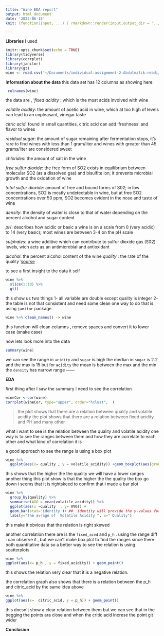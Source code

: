 ```yaml
---
title: "Wine EDA report"
output: html_document
date: '2022-06-15'
knit: (function(input, ...) { rmarkdown::render(input,output_dir = "../")})

---
```



**Libraries** I used 
```r
knitr::opts_chunk$set(echo = TRUE)
library(tidyverse)
library(corrplot)
library(janitor)
library(gt)
wine <- read.csv("~/Documents/individual-assignment-2-Abdulmalik-rebdi/data/winequality-red.csv")

```

**Information about the data **
this data set has 12 columns as showing here 


```r

 colnames(wine)
```

the data are ,
'*fixed acidity*  : which is the most acids involved with wine 

*volatile acidity*: the amount of acetic acid in wine, which at too high of levels can lead to an unpleasant, vinegar taste

*citric acid*: found in small quantities, citric acid can add ‘freshness’ and flavor to wines

*residual sugar*: the amount of sugar remaining after fermentation stops, it’s rare to find wines with less than 1 gram/liter and wines with greater than 45 grams/liter are considered sweet

*chlorides*: the amount of salt in the wine

*free sulfur dioxide*: the free form of SO2 exists in equilibrium between molecular SO2 (as a dissolved gas) and bisulfite ion; it prevents microbial growth and the oxidation of wine

 *total sulfur dioxide*: amount of free and bound forms of S02; in low concentrations, SO2 is mostly undetectable in wine, but at free SO2 concentrations over 50 ppm, SO2 becomes evident in the nose and taste of wine

 *density*: the density of water is close to that of water depending on the percent alcohol and sugar content

 *pH*: describes how acidic or basic a wine is on a scale from 0 (very acidic) to 14 (very basic); most wines are between 3-4 on the pH scale

*sulphates*: a wine additive which can contribute to sulfur dioxide gas (S02) levels, wich acts as an antimicrobial and antioxidant

 *alcohol*: the percent alcohol content of the wine
 *quality* : the rate of the quality '[sourse](https://rstudio-pubs-static.s3.amazonaws.com/57835_c4ace81da9dc45438ad0c286bcbb4224.html#:~:text=1%20%2D%20fixed%20acidity%3A%20most%20acids,to%20an%20unpleasant%2C%20vinegar%20taste)

to see a first insight to the data it self   

```r

wine %>% 
  slice(1:10) %>% 
  gt()

```
this show us two things 
1- all variable are double except quality is integer 
2- the table is not that consistent and need some clean one way to do that is using `janitor` package 
```r
wine %>% clean_names() -> wine
```
this function will clean columns , remove spaces and convert it to lower case (snake case)



now lets look more into the data 
```r
summary(wine)
```
we can see the range in `acidity`  and `sugar`  is high 
the median in `sugar` is 2.2 and the max is 15 but for `acidity` the mean is between the max and the min 
the `density` has narrow range
------

**EDA**

first thing after I saw the summary I need to see the correlation  
```r

wineCor <-cor(wine)
corrplot(wineCor, type="upper", order="hclust",  )
```

> the plot shows that there are a relation between quality and volatile acidity 
> the plot shows that there are  a relation between fixed acidity and PH
and many other

what i want to see is the relation between the quality and volatile acidity 
  one way is to see the ranges between them and how they are correlate to each other and what kind of correlation it is 

a good approach to see the range is using a box plot 

```r
wine %>% 
  ggplot(aes(x= quality , y = volatile_acidity)) +geom_boxplot(aes(group = cut_width(quality, 0.25))) 
```
this shows that the higher the the quality we will have a lower ranges 
another thing this plot show is that the higher the the quality the box go down i seems that it is rightskeed 
to confirm that i made a bar plot 

```r
wine %>% 
  group_by(quality) %>% 
  summarise(AVG = mean(volatile_acidity)) %>% 
  ggplot(aes(x =quality  , y= AVG)) + 
  geom_bar(stat='identity')+ ##  identity will provide the y-values for the barplot, rather than counting the aggregate number 
  labs(y="the avrage of  Volatile Acidity ", x=" Quality")
```
this make it obvious that the relation is right skewed

another correlation there are is the `fixed_aced` and `p_h` .
using the range diff i can observe it , but 
we can't make box plot to find the ranges since there both quantitative data so a better way to see the relation is using scatterplots
```r
wine %>% 
ggplot(aes(x= p_h , y = fixed_acidity)) + geom_point()
```

this shows the relation very clear that it is a negative relation.


the correlation graph also shows that there is a relation between the p_h and citric_acid by the same idea above 

```r
wine %>% 
ggplot(aes(x=  citric_acid, y = p_h)) + geom_point()
```
this doesn't show a clear relation between them but we can see that in the begging the points ara close and when the critic acid increse the point git wider 


**Conclusion**





